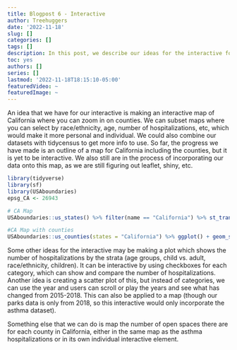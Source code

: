 ```yaml
---
title: Blogpost 6 - Interactive
author: Treehuggers
date: '2022-11-18'
slug: []
categories: []
tags: []
description: In this post, we describe our ideas for the interactive for our final project.
toc: yes
authors: []
series: []
lastmod: '2022-11-18T18:15:10-05:00'
featuredVideo: ~
featuredImage: ~
---
```


An idea that we have for our interactive is making an interactive map of California where you can zoom in on counties. We can subset maps where you can select by race/ethnicity, age, number of hospitalizations, etc, which would make it more personal and individual. We could also combine our datasets with tidycensus to get more info to use.
So far, the progress we have made is an outline of a map for California including the counties, but it is yet to be interactive. We also still are in the process of incorporating our data onto this map, as we are still figuring out leaflet, shiny, etc.

```r
library(tidyverse)
library(sf)
library(USAboundaries) 
epsg_CA <- 26943

# CA Map
USAboundaries::us_states() %>% filter(name == "California") %>% st_transform(epsg_CA) %>% ggplot() + geom_sf()

#CA Map with counties
USAboundaries::us_counties(states = "California") %>% ggplot() + geom_sf()

```
Some other ideas for the interactive may be making a plot which shows the number of hospitalizations by the strata (age groups, child vs. adult, race/ethnicity, children). It can be interactive by using checkboxes for each category, which can show and compare the number of hospitalizations. Another idea is creating a scatter plot of this, but instead of categories, we can use the year and users can scroll or play the years and see what has changed from 2015-2018. This can also be applied to a map (though our parks data is only from 2018, so this interactive would only incorporate the asthma dataset).

Something else that we can do is map the number of open spaces there are for each county in California, either in the same map as the asthma hospitalizations or in its own individual interactive element.


